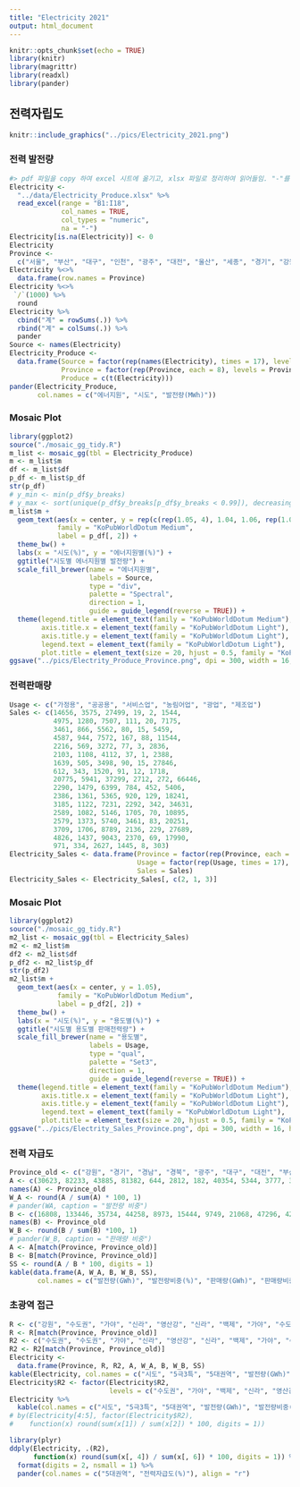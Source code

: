 ```yaml
---
title: "Electricity 2021"
output: html_document
---
```


```r
knitr::opts_chunk$set(echo = TRUE)
library(knitr)
library(magrittr)
library(readxl)
library(pander)
```

## 전력자립도

```r
knitr::include_graphics("../pics/Electricity_2021.png")
```

### 전력 발전량

```r
#> pdf 파일을 copy 하여 excel 시트에 옮기고, xlsx 파일로 정리하여 읽어들임. "-"를 NA 로 설정하여 읽어들인 후 0으로 변환.
Electricity <- 
  "../data/Electricity_Produce.xlsx" %>%
  read_excel(range = "B1:I18", 
             col_names = TRUE,
             col_types = "numeric",
             na = "-") 
Electricity[is.na(Electricity)] <- 0
Electricity
Province <- 
  c("서울", "부산", "대구", "인천", "광주", "대전", "울산", "세종", "경기", "강원", "충북", "충남", "전북", "전남", "경북", "경남", "제주")
Electricity %<>%
  data.frame(row.names = Province)
Electricity %<>%
 `/`(1000) %>%
  round 
Electricity %>%
  cbind("계" = rowSums(.)) %>%
  rbind("계" = colSums(.)) %>%
  pander
Source <- names(Electricity)
Electricity_Produce <- 
  data.frame(Source = factor(rep(names(Electricity), times = 17), levels = Source), 
             Province = factor(rep(Province, each = 8), levels = Province), 
             Produce = c(t(Electricity)))
pander(Electricity_Produce,
       col.names = c("에너지원", "시도", "발전량(MWh)"))
```

### Mosaic Plot

```r
library(ggplot2)
source("./mosaic_gg_tidy.R")
m_list <- mosaic_gg(tbl = Electricity_Produce)
m <- m_list$m
df <- m_list$df
p_df <- m_list$p_df
str(p_df)
# y_min <- min(p_df$y_breaks)
# y_max <- sort(unique(p_df$y_breaks[p_df$y_breaks < 0.99]), decreasing = TRUE)[1]
m_list$m +
  geom_text(aes(x = center, y = rep(c(rep(1.05, 4), 1.04, 1.06, rep(1.05, 11)), each = 8)),
            family = "KoPubWorldDotum Medium",
            label = p_df[, 2]) + 
  theme_bw() +
  labs(x = "시도(%)", y = "에너지원별(%)") + 
  ggtitle("시도별 에너지원별 발전량") + 
  scale_fill_brewer(name = "에너지원별", 
                    labels = Source,
                    type = "div", 
                    palette = "Spectral", 
                    direction = 1,
                    guide = guide_legend(reverse = TRUE)) +
  theme(legend.title = element_text(family = "KoPubWorldDotum Medium"),
        axis.title.x = element_text(family = "KoPubWorldDotum Light"),
        axis.title.y = element_text(family = "KoPubWorldDotum Light"),
        legend.text = element_text(family = "KoPubWorldDotum Light"),
        plot.title = element_text(size = 20, hjust = 0.5, family = "KoPubWorldDotum Bold"))
ggsave("../pics/Electrity_Produce_Province.png", dpi = 300, width = 16, height = 8, units = "in")
```


### 전력판매량

```r
Usage <- c("가정용", "공공용", "서비스업", "농림어업", "광업", "제조업")
Sales <- c(14656, 3575, 27499, 19, 2, 1544, 
           4975, 1280, 7507, 111, 20, 7175, 
           3461, 866, 5562, 80, 15, 5459, 
           4587, 944, 7572, 167, 88, 11544, 
           2216, 569, 3272, 77, 3, 2836, 
           2103, 1108, 4112, 37, 1, 2388, 
           1639, 505, 3498, 90, 15, 27846, 
           612, 343, 1520, 91, 12, 1718, 
           20775, 5941, 37299, 2712, 272, 66446, 
           2290, 1479, 6399, 784, 452, 5406, 
           2386, 1361, 5365, 920, 129, 18241, 
           3185, 1122, 7231, 2292, 342, 34631, 
           2589, 1082, 5146, 1705, 70, 10895, 
           2579, 1373, 5740, 3461, 83, 20251, 
           3709, 1706, 8789, 2136, 229, 27689, 
           4826, 1437, 9043, 2370, 69, 17990, 
           971, 334, 2627, 1445, 8, 303)
Electricity_Sales <- data.frame(Province = factor(rep(Province, each = 6), levels = Province), 
                                Usage = factor(rep(Usage, times = 17), levels = Usage), 
                                Sales = Sales)
Electricity_Sales <- Electricity_Sales[, c(2, 1, 3)]
```

### Mosaic Plot

```r
library(ggplot2)
source("./mosaic_gg_tidy.R")
m2_list <- mosaic_gg(tbl = Electricity_Sales)
m2 <- m2_list$m
df2 <- m2_list$df
p_df2 <- m2_list$p_df
str(p_df2)
m2_list$m +
  geom_text(aes(x = center, y = 1.05),
            family = "KoPubWorldDotum Medium",
            label = p_df2[, 2]) + 
  theme_bw() +
  labs(x = "시도(%)", y = "용도별(%)") + 
  ggtitle("시도별 용도별 판매전력량") + 
  scale_fill_brewer(name = "용도별", 
                    labels = Usage,
                    type = "qual", 
                    palette = "Set3", 
                    direction = 1,
                    guide = guide_legend(reverse = TRUE)) +
  theme(legend.title = element_text(family = "KoPubWorldDotum Medium"),
        axis.title.x = element_text(family = "KoPubWorldDotum Light"),
        axis.title.y = element_text(family = "KoPubWorldDotum Light"),
        legend.text = element_text(family = "KoPubWorldDotum Light"),
        plot.title = element_text(size = 20, hjust = 0.5, family = "KoPubWorldDotum Bold"))
ggsave("../pics/Electrity_Sales_Province.png", dpi = 300, width = 16, height = 8, units = "in")
```

### 전력 자급도

```r
Province_old <- c("강원", "경기", "경남", "경북", "광주", "대구", "대전", "부산", "서울", "세종", "울산", "인천", "전남", "전북", "제주", "충남", "충북")
A <- c(30623, 82233, 43885, 81382, 644, 2812, 182, 40354, 5344, 3777, 31504, 60506, 61841, 14322, 3968, 111229, 2205)
names(A) <- Province_old
W_A <- round(A / sum(A) * 100, 1)
# pander(WA, caption = "발전량 비중")
B <- c(16808, 133446, 35734, 44258, 8973, 15444, 9749, 21068, 47296, 4295, 33593, 24901, 33487, 21487, 5688, 48802, 28402)
names(B) <- Province_old
W_B <- round(B / sum(B) *100, 1)
# pander(W_B, caption = "판매량 비중")
A <- A[match(Province, Province_old)]
B <- B[match(Province, Province_old)]
SS <- round(A / B * 100, digits = 1)
kable(data.frame(A, W_A, B, W_B, SS),
       col.names = c("발전량(GWh)", "발전량비중(%)", "판매량(GWh)", "판매량비중(%)", "전력자급도(%)"), align = "r")
```

### 초광역 접근

```r
R <- c("강원", "수도권", "가야", "신라", "영산강", "신라", "백제", "가야", "수도권", "백제", "가야", "수도권", "영산강", "전북", "제주", "백제", "백제")
R <- R[match(Province, Province_old)]
R2 <- c("수도권", "수도권", "가야", "신라", "영산강", "신라", "백제", "가야", "수도권", "백제", "가야", "수도권", "영산강", "백제", "영산강", "백제", "백제")
R2 <- R2[match(Province, Province_old)]
Electricity <- 
  data.frame(Province, R, R2, A, W_A, B, W_B, SS)
kable(Electricity, col.names = c("시도", "5극3특", "5대권역", "발전량(GWh)", "발전량비중(%)", "판매량(GWh)", "판매량비중(%)", "전력자급도(%)"))
Electricity$R2 <- factor(Electricity$R2, 
                         levels = c("수도권", "가야", "백제", "신라", "영산강"))
Electricity %>%
  kable(col.names = c("시도", "5극3특", "5대권역", "발전량(GWh)", "발전량비중(%)", "판매량(GWh)", "판매량비중(%)", "전력자급도(%)"), row.names = FALSE)
# by(Electricity[4:5], factor(Electricity$R2), 
#    function(x) round(sum(x[1]) / sum(x[2]) * 100, digits = 1)) 
```

```r
library(plyr)
ddply(Electricity, .(R2), 
      function(x) round(sum(x[, 4]) / sum(x[, 6]) * 100, digits = 1)) %>%
  format(digits = 2, nsmall = 1) %>%
  pander(col.names = c("5대권역", "전력자급도(%)"), align = "r")
```


